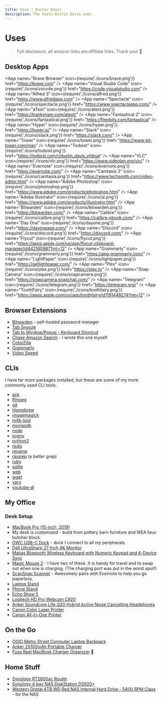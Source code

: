 ```yaml
---
title: Uses | Dustin Davis
description: The tools Dustin Davis uses
---
```



# Uses

> Full disclosure, all amazon links are affiliate links. Thank you! 💚

## Desktop Apps

<App
  name="Brave Browser"
  icon={require('./icons/brave.png')}
  href="https://brave.com"
/>
<App
  name="Visual Studio Code"
  icon={require('./icons/vscode.png')}
  href="https://code.visualstudio.com"
/>
<App
  name="Alfred 3"
  icon={require('./icons/alfred.png')}
  href="https://www.alfredapp.com"
/>
<App
  name="Spectacle"
  icon={require('./icons/spectacle.png')}
  href="https://www.spectacleapp.com/"
/>
<App
  name="aText"
  icon={require('./icons/atext.png')}
  href="https://trankynam.com/atext/"
/>
<App
  name="Fantastical 2"
  icon={require('./icons/fantastical.png')}
  href="https://flexibits.com/fantastical"
/>
<App
  name="Hyper"
  icon={require('./icons/hyper.png')}
  href="https://hyper.is/"
/>
<App
  name="Slack"
  icon={require('./icons/slack.png')}
  href="https://slack.com/"
/>
<App
  name="Tower"
  icon={require('./icons/tower.png')}
  href="https://www.git-tower.com/mac"
/>
<App
  name="Todoist"
  icon={require('./icons/todoist.png')}
  href="https://todoist.com/r/dustin_davis_vhlbue"
/>
<App
  name="VLC"
  icon={require('./icons/vlc.png')}
  href="https://www.videolan.org/vlc/"
/>
<App
  name="Evernote"
  icon={require('./icons/evernote.png')}
  href="https://evernote.com/"
/>
<App
  name="Camtasia 3"
  icon={require('./icons/camtasia.png')}
  href="https://www.techsmith.com/video-editor.html"
/>
<App
  name="Adobe Photoshop"
  icon={require('./icons/photoshop.png')}
  href="https://www.adobe.com/products/photoshop.html"
/>
<App
  name="Adobe Illustrator"
  icon={require('./icons/ai.png')}
  href="https://www.adobe.com/products/illustrator.html"
/>
<App
  name="Bitwarden"
  icon={require('./icons/bitwarden.png')}
  href="https://bitwarden.com/"
/>
<App
  name="Calibre"
  icon={require('./icons/calibre.png')}
  href="https://calibre-ebook.com/"
/>
<App
  name="Day One"
  icon={require('./icons/dayone.png')}
  href="https://dayoneapp.com/"
/>
<App
  name="Discord"
  icon={require('./icons/discord.png')}
  href="https://discord.com/"
/>
<App
  name="Flycut"
  icon={require('./icons/flycut.png')}
  href="https://apps.apple.com/us/app/flycut-clipboard-manager/id442160987?mt=12"
/>
<App
  name="Grammarly"
  icon={require('./icons/grammarly.png')}
  href="https://app.grammarly.com/"
/>
<App
  name="LightPaper"
  icon={require('./icons/lightpaper.png')}
  href="https://getlightpaper.com/"
/>
<App name="Plex" icon={require('./icons/plex.png')} href="https://plex.tv" />
<App
  name="Snap Camera"
  icon={require('./icons/snapcamera.png')}
  href="https://snapcamera.snapchat.com/"
/>
<App
  name="Telegram"
  icon={require('./icons/telegram.png')}
  href="https://telegram.org/"
/>
<App
  name="ToothFairy"
  icon={require('./icons/toothfairy.png')}
  href="https://apps.apple.com/us/app/toothfairy/id1191449274?mt=12"
/>

<div style="clear: both" />

## Browser Extensions

- [Bitwarden](https://chrome.google.com/webstore/detail/bitwarden-free-password-m/nngceckbapebfimnlniiiahkandclblb) -
  self-hosted password manager
- [Tab Snooze](https://chrome.google.com/webstore/detail/tab-snooze/pdiebiamhaleloakpcgmpnenggpjbcbm)
- [Tab to Window/Popup - Keyboard Shortcut](https://chrome.google.com/webstore/detail/tab-to-windowpopup-keyboa/adbkphmimfcaeonicpmamfddbbnphikh)
- [Chase Amazon Search](https://chrome.google.com/webstore/detail/chase-amazon-search/iiaekebldphlpkgjhafcgfeocmgidmpj) -
  I wrote this one myself
- [ColorZilla](https://chrome.google.com/webstore/detail/colorzilla/bhlhnicpbhignbdhedgjhgdocnmhomnp)
- [Grammarly](https://chrome.google.com/webstore/detail/grammarly-for-chrome/kbfnbcaeplbcioakkpcpgfkobkghlhen)
- [Video Speed](https://chrome.google.com/webstore/detail/video-speed/fnjmlegmhldjolpmcfjhooibnchlafgg)

## CLIs

I have far more packages installed, but these are some of my more commonly used
CLI tools.

- [ack](https://linux.die.net/man/1/ack)
- [ffmpeg](https://ffmpeg.org/)
- [git](https://git-scm.com/)
- [Homebrew](https://brew.sh/)
- [imagemagick](https://imagemagick.org/index.php)
- [m4b-tool](https://github.com/sandreas/m4b-tool)
- [mongodb](https://www.mongodb.com/)
- [node](https://nodejs.org/)
- [pyenv](https://github.com/pyenv/pyenv)
- [python3](https://www.python.org/)
- [redis](https://redis.io/)
- [rename](http://plasmasturm.org/code/rename/)
- [ripgrep](https://github.com/BurntSushi/ripgrep) (a better grep)
- [ruby](https://www.ruby-lang.org/en/)
- [sqlite](https://sqlite.org/index.html)
- [web](https://developers.google.com/speed/webp/)
- [wget](https://www.gnu.org/software/wget/)
- [yarn](https://yarnpkg.com/)
- [youtube-dl](https://ytdl-org.github.io/youtube-dl/)

## My Office

### Desk Setup

- [MacBook Pro (15-inch, 2019)](https://www.apple.com/macbook-pro-16/)
- My desk is customized - build from pottery barn furniture and IKEA faux
  butcher block.
- [OWC USB-C Dock](https://amzn.to/2Rb0TXA) - dock I connect to all my
  peripherals.
- [Dell UltraSharp 27 Inch 4K Monitor](https://amzn.to/3m9H5C3)
- [Matias Bluetooth Wireless Keyboard with Numeric Keypad and 4-Device Sync](https://amzn.to/2ZkSPb2)
- [Magic Mouse 2](https://amzn.to/3bKciXD) - I have two of these. It is handy
  for travel and to swap out when one is charging. (The charging port was put in
  the worst spot!)
- [ScanSnap Scanner](https://amzn.to/2ZEnPmT) - Awesomely pairs with Evernote to
  help you go paperless.
- [Laptop Stand](https://amzn.to/3bGaM9f)
- [Phone Stand](https://amzn.to/32gI2Rn)
- [Echo Show 5](https://amzn.to/2FjcqkU)
- [Logitech HD Pro Webcam C920](https://amzn.to/3m95jwv)
- [Anker Soundcore Life Q20 Hybrid Active Noise Cancelling Headphones](https://amzn.to/3m6NbTN)
- [Canon Color Laser Printer](https://amzn.to/32fDlHk)
- [Canon All-In-One Printer](https://amzn.to/35nBSk3)

## On the Go

- [OGIO Metro Street Computer Laptop Backpack](https://amzn.to/3bHPnMC)
- [Anker 20100mAh Portable Charger](https://amzn.to/3m5fySr)
- [Fuse Reel MacBook Charger Organizer](https://amzn.to/3m4jxyx) 💯

## Home Stuff

- [Synology RT2600ac Router](https://amzn.to/33f1wEZ)
- [Synology 4 bay NAS DiskStation DS920+](https://amzn.to/3bHbyTj)
- [Western Digital 4TB WD Red NAS Internal Hard Drive - 5400 RPM Class](https://amzn.to/3igbQmF) -
  for the NAS

